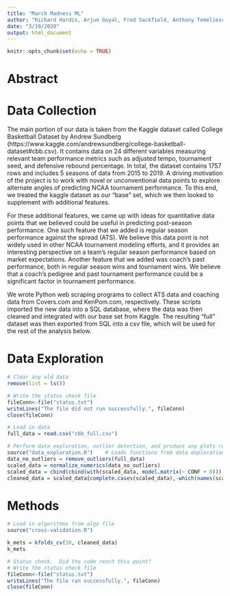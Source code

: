 ```yaml
---
title: "March Madness ML"
author: "Richard Hardis, Arjun Goyal, Fred Sackfield, Anthony Temeliescu"
date: "3/19/2020"
output: html_document
---
```


```r
knitr::opts_chunk$set(echo = TRUE)
```

# Abstract

# Data Collection

The main portion of our data is taken from the Kaggle dataset called College Basketball Dataset by Andrew Sundberg (https://www.kaggle.com/andrewsundberg/college-basketball-dataset#cbb.csv).  It contains data on 24 different variables measuring relevant team performance metrics such as adjusted tempo, tournament seed, and defensive rebound percentage. In total, the dataset contains 1757 rows and includes 5 seasons of data from 2015 to 2019. A driving motivation of the project is to work with novel or unconventional data points to explore alternate angles of predicting NCAA tournament performance. To this end, we treated the kaggle dataset as our "base" set, which we then looked to supplement with additional features.

For these additional features, we came up with ideas for quantitative data points that we believed could be useful in predicting post-season performance. One such feature that we added is regular season performance against the spread (ATS). We believe this data point is not widely used in other NCAA tournament modeling efforts, and it provides an interesting perspective on a team's regular season performance based on market expectations. Another feature that we added was coach's past performance, both in regular season wins and tournament wins. We believe that a coach's pedigree and past tournament performance could be a significant factor in tournament performance. 

We wrote Python web scraping programs to collect ATS data and coaching data from Covers.com and KenPom.com, respectively. These scripts imported the new data into a SQL database, where the data was then cleaned and integrated with our base set from Kaggle. The resulting "full" dataset was then exported from SQL into a csv file, which will be used for the rest of the analysis below. 

# Data Exploration
```r
# Clear any old data
remove(list = ls())

# Write the status check file
fileConn<-file("status.txt")
writeLines("The file did not run successfully.", fileConn)
close(fileConn)

# Load in data
full_data = read.csv("cbb_full.csv")
```

```r
# Perform data exploration, outlier detection, and produce any plots required
source("data_exploration.R")    # Loads functions from data exploration file
data_no_outliers = remove_outliers(full_data)
scaled_data = normalize_numerics(data_no_outliers)
scaled_data = cbind(cbind(with(scaled_data, model.matrix(~ CONF + 0))), scaled_data[,-which(names(scaled_data) %in% c("CONF"))])
cleaned_data = scaled_data[complete.cases(scaled_data),-which(names(scaled_data) %in% c("TEAM"))]
```

# Methods

```r
# Load in algorithms from algo file
source("cross-validation.R")

k_mets = kfolds_cv(10, cleaned_data)
k_mets
```






```r
# Status check.  Did the code reach this point?
# Write the status check file
fileConn<-file("status.txt")
writeLines("The file ran successfully.", fileConn)
close(fileConn)
```

